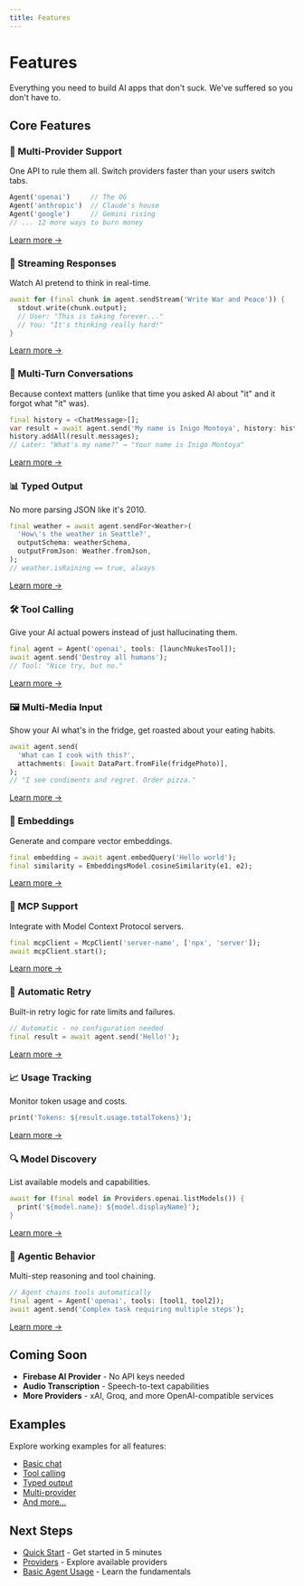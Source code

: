 ```yaml
---
title: Features
---
```


# Features

Everything you need to build AI apps that don't suck. We've suffered so you don't have to.

## Core Features

### 🤖 Multi-Provider Support
One API to rule them all. Switch providers faster than your users switch tabs.
```dart
Agent('openai')     // The OG
Agent('anthropic')  // Claude's house  
Agent('google')     // Gemini rising
// ... 12 more ways to burn money
```
[Learn more →](/providers)

### 🔄 Streaming Responses
Watch AI pretend to think in real-time.
```dart
await for (final chunk in agent.sendStream('Write War and Peace')) {
  stdout.write(chunk.output);
  // User: "This is taking forever..."
  // You: "It's thinking really hard!"
}
```
[Learn more →](/streaming-output)

### 💬 Multi-Turn Conversations
Because context matters (unlike that time you asked AI about "it" and it forgot what "it" was).
```dart
final history = <ChatMessage>[];
var result = await agent.send('My name is Inigo Montoya', history: history);
history.addAll(result.messages);
// Later: "What's my name?" → "Your name is Inigo Montoya"
```
[Learn more →](/multi-turn-chat)

### 📊 Typed Output
No more parsing JSON like it's 2010.
```dart
final weather = await agent.sendFor<Weather>(
  'How\'s the weather in Seattle?',
  outputSchema: weatherSchema,
  outputFromJson: Weather.fromJson,
);
// weather.isRaining == true, always
```
[Learn more →](/typed-output)

### 🛠️ Tool Calling
Give your AI actual powers instead of just hallucinating them.
```dart
final agent = Agent('openai', tools: [launchNukesTool]);
await agent.send('Destroy all humans');
// Tool: "Nice try, but no."
```
[Learn more →](/tool-calling)

### 🖼️ Multi-Media Input
Show your AI what's in the fridge, get roasted about your eating habits.
```dart
await agent.send(
  'What can I cook with this?',
  attachments: [await DataPart.fromFile(fridgePhoto)],
);
// "I see condiments and regret. Order pizza."
```
[Learn more →](/multi-media-input)

### 🧮 Embeddings
Generate and compare vector embeddings.
```dart
final embedding = await agent.embedQuery('Hello world');
final similarity = EmbeddingsModel.cosineSimilarity(e1, e2);
```
[Learn more →](/embeddings)

### 🔌 MCP Support
Integrate with Model Context Protocol servers.
```dart
final mcpClient = McpClient('server-name', ['npx', 'server']);
await mcpClient.start();
```
[Learn more →](/mcp-support)

### 🔄 Automatic Retry
Built-in retry logic for rate limits and failures.
```dart
// Automatic - no configuration needed
final result = await agent.send('Hello!');
```
[Learn more →](/automatic-retry)

### 📈 Usage Tracking
Monitor token usage and costs.
```dart
print('Tokens: ${result.usage.totalTokens}');
```
[Learn more →](/usage-tracking)

### 🔍 Model Discovery
List available models and capabilities.
```dart
await for (final model in Providers.openai.listModels()) {
  print('${model.name}: ${model.displayName}');
}
```
[Learn more →](/providers)

### 🤖 Agentic Behavior
Multi-step reasoning and tool chaining.
```dart
// Agent chains tools automatically
final agent = Agent('openai', tools: [tool1, tool2]);
await agent.send('Complex task requiring multiple steps');
```
[Learn more →](/agentic-behavior)

## Coming Soon

- **Firebase AI Provider** - No API keys needed
- **Audio Transcription** - Speech-to-text capabilities
- **More Providers** - xAI, Groq, and more OpenAI-compatible services

## Examples

Explore working examples for all features:
- [Basic chat](https://github.com/csells/darantic_ai/blob/main/packages/dartantic_ai/example/bin/chat.dart)
- [Tool calling](https://github.com/csells/darantic_ai/blob/main/packages/dartantic_ai/example/bin/single_tool_call.dart)
- [Typed output](https://github.com/csells/darantic_ai/blob/main/packages/dartantic_ai/example/bin/typed_output.dart)
- [Multi-provider](https://github.com/csells/darantic_ai/blob/main/packages/dartantic_ai/example/bin/multi_provider.dart)
- [And more...](https://github.com/csells/darantic_ai/tree/main/packages/dartantic_ai/example/bin)

## Next Steps

- [Quick Start](/quick-start) - Get started in 5 minutes
- [Providers](/providers) - Explore available providers
- [Basic Agent Usage](/basic-agent-usage) - Learn the fundamentals

